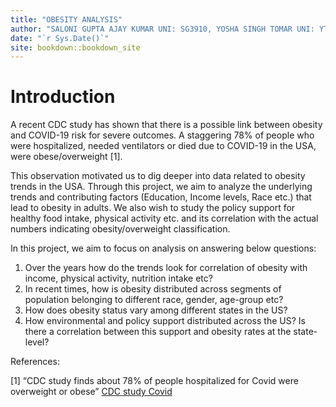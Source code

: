 ```yaml
--- 
title: "OBESITY ANALYSIS"
author: "SALONI GUPTA AJAY KUMAR UNI: SG3910, YOSHA SINGH TOMAR UNI: YT2741"
date: "`r Sys.Date()`"
site: bookdown::bookdown_site
---
```


# Introduction

A recent CDC study has shown that there is a possible link between obesity and COVID-19
risk for severe outcomes. A staggering 78% of people who were hospitalized, needed
ventilators or died due to COVID-19 in the USA, were obese/overweight [1].

This observation motivated us to dig deeper into data related to obesity trends in the USA.
Through this project, we aim to analyze the underlying trends and contributing factors
(Education, Income levels, Race etc.) that lead to obesity in adults. We also wish to study the
policy support for healthy food intake, physical activity etc. and its correlation with the
actual numbers indicating obesity/overweight classification.

In this project, we aim to focus on analysis on answering below questions:

1. Over the years how do the trends look for correlation of obesity with income,
physical activity, nutrition intake etc?
2. In recent times, how is obesity distributed across segments of
population belonging to different race, gender, age-group etc?
3. How does obesity status vary among different states in the US?
4. How environmental and policy support distributed across the US? Is there a correlation between this support and obesity rates at the state-level? 

References:

[1] "CDC study finds about 78% of people hospitalized for Covid were overweight or obese"
[CDC study Covid](https://www.cnbc.com/2021/03/08/covid-cdc-study-finds-roughly-78percent-of-people-
hospitalized-were-overweight-or-obese.html "CDC study Covid")
